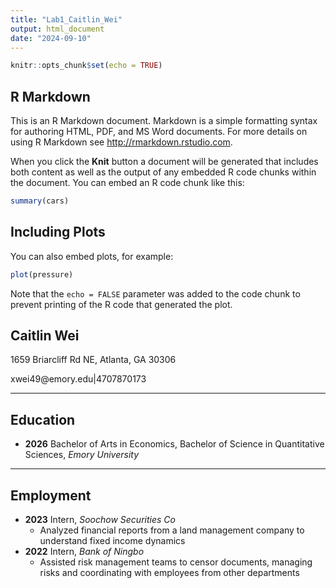 ```yaml
---
title: "Lab1_Caitlin_Wei"
output: html_document
date: "2024-09-10"
---
```


```r
knitr::opts_chunk$set(echo = TRUE)
```

## R Markdown

This is an R Markdown document. Markdown is a simple formatting syntax for authoring HTML, PDF, and MS Word documents. For more details on using R Markdown see <http://rmarkdown.rstudio.com>.

When you click the **Knit** button a document will be generated that includes both content as well as the output of any embedded R code chunks within the document. You can embed an R code chunk like this:

```r
summary(cars)
```

## Including Plots

You can also embed plots, for example:

```r
plot(pressure)
```

Note that the `echo = FALSE` parameter was added to the code chunk to prevent printing of the R code that generated the plot.

## Caitlin Wei
1659 Briarcliff Rd NE, Atlanta, GA 30306

xwei49@emory.edu|4707870173

---

## Education

* **2026** Bachelor of Arts in Economics, Bachelor of Science in Quantitative Sciences, *Emory University*

---


## Employment

* **2023** Intern, *Soochow Securities Co*
  * Analyzed financial reports from a land management company to understand fixed income dynamics

- **2022** Intern, *Bank of Ningbo*  
  * Assisted risk management teams to censor documents, managing risks and coordinating with employees from other departments

